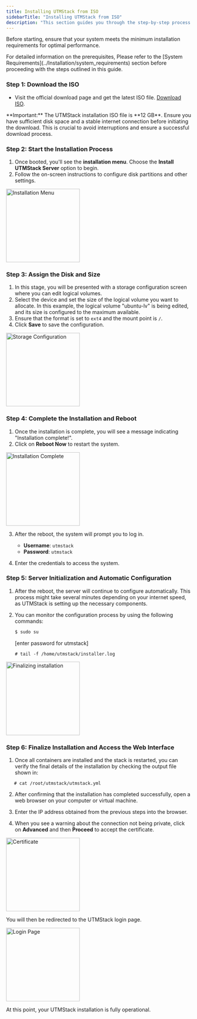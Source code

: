 ```yaml
---
title: Installing UTMStack from ISO
sidebarTitle: "Installing UTMStack from ISO"
description: "This section guides you through the step-by-step process of installing UTMStack using an ISO image."
---
```


Before starting, ensure that your system meets the minimum installation requirements for optimal performance. 

<Note>
For detailed information on the prerequisites,  Please refer to the [System Requirements](../Installation/system_requirements) section before proceeding with the steps outlined in this guide.
</Note>

### Step 1: Download the ISO
- Visit the official download page and get the latest ISO file. [Download ISO](https://utmstack.com/install/).
<Warning>
    **Important:** The UTMStack installation ISO file is **12 GB**. Ensure you have sufficient disk space and a stable internet connection before initiating the download. This is crucial to avoid interruptions and ensure a successful download process.
</Warning>


### Step 2: Start the Installation Process

1. Once booted, you'll see the **installation menu**. Choose the **Install UTMStack Server** option to begin.
2. Follow the on-screen instructions to configure disk partitions and other settings.

<img
  height="200"
  noZoom
  className="block rounded-xl"
  src="/images/install from iso/step1.png"
  alt="Installation Menu"
/>

### Step 3: Assign the Disk and Size

1. In this stage, you will be presented with a storage configuration screen where you can edit logical volumes.
2. Select the device and set the size of the logical volume you want to allocate. In this example, the logical volume "ubuntu-lv" is being edited, and its size is configured to the maximum available.
3. Ensure that the format is set to `ext4` and the mount point is `/`.
4. Click **Save** to save the configuration.

<img
  height="200"
  noZoom
  className="block rounded-xl"
  src="/images/install from iso/step2.png"
  alt="Storage Configuration"
/>

### Step 4: Complete the Installation and Reboot

1. Once the installation is complete, you will see a message indicating "Installation complete!".
2. Click on **Reboot Now** to restart the system.

<img
  height="200"
  noZoom
  className="block rounded-xl"
  src="/images/install from iso/step3.png"
  alt="Installation Complete"
/>

3. After the reboot, the system will prompt you to log in.
   - **Username**: `utmstack`
   - **Password**: `utmstack`

4. Enter the credentials to access the system.

### Step 5: Server Initialization and Automatic Configuration

1. After the reboot, the server will continue to configure automatically. This process might take several minutes depending on your internet speed, as UTMStack is setting up the necessary components.

2. You can monitor the configuration process by using the following commands:
   ```bash
   $ sudo su
   ```
   [enter password for utmstack]
   ```
   # tail -f /home/utmstack/installer.log
   ```

<img
  height="200"
  noZoom
  className="block rounded-xl"
  src="/images/install from iso/step5.png"
  alt="Finalizing installation"
/>

### Step 6: Finalize Installation and Access the Web Interface

1. Once all containers are installed and the stack is restarted, you can verify the final details of the installation by checking the output file shown in: 

```
   # cat /root/utmstack/utmstack.yml
```

2. After confirming that the installation has completed successfully, open a web browser on your computer or virtual machine.

3. Enter the IP address obtained from the previous steps into the browser. 

4. When you see a warning about the connection not being private, click on **Advanced** and then **Proceed** to accept the certificate.

<img
  height="200"
  noZoom
  className="block rounded-xl"
  src="/images/install from iso/step8.png"
  alt="Certificate"
/>

<Note>
You will then be redirected to the UTMStack login page.
</Note>

<img
  height="200"
  noZoom
  className="block rounded-xl"
  src="/images/install from iso/step10.png"
  alt="Login Page"
/>

<Tip>
    At this point, your UTMStack installation is fully operational.
</Tip>
